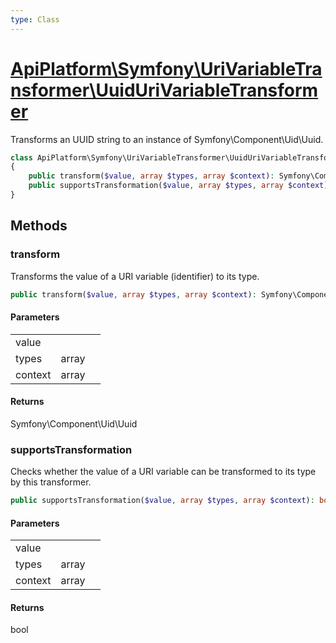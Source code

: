 ```yaml
---
type: Class
---
```


# [ApiPlatform\Symfony\UriVariableTransformer\UuidUriVariableTransformer](/docs/v3.2/reference/Symfony/UriVariableTransformer/UuidUriVariableTransformer)

Transforms an UUID string to an instance of Symfony\Component\Uid\Uuid.

```php
class ApiPlatform\Symfony\UriVariableTransformer\UuidUriVariableTransformer implements `<a href="/docs/v3.2/reference/Api/UriVariableTransformerInterface">ApiPlatform\Api\UriVariableTransformerInterface</a>`
{
    public transform($value, array $types, array $context): Symfony\Component\Uid\Uuid
    public supportsTransformation($value, array $types, array $context): bool
}
```
## Methods

### transform

Transforms the value of a URI variable (identifier) to its type.

```php
public transform($value, array $types, array $context): Symfony\Component\Uid\Uuid
```

#### Parameters

<table><tbody>
<tr><td>value</td><td></td><td></td></tr><tr><td>types</td><td>array</td><td></td></tr><tr><td>context</td><td>array</td><td></td></tr>
</tbody>
</table>

#### Returns

Symfony\Component\Uid\Uuid

### supportsTransformation

Checks whether the value of a URI variable can be transformed to its type by this transformer.

```php
public supportsTransformation($value, array $types, array $context): bool
```

#### Parameters

<table><tbody>
<tr><td>value</td><td></td><td></td></tr><tr><td>types</td><td>array</td><td></td></tr><tr><td>context</td><td>array</td><td></td></tr>
</tbody>
</table>

#### Returns

bool
